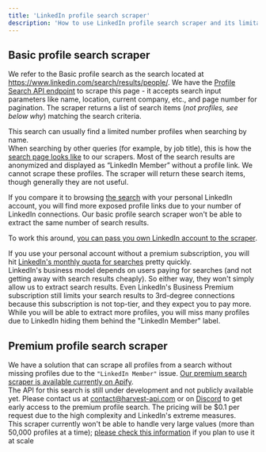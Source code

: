 ```yaml
---
title: 'LinkedIn profile search scraper'
description: 'How to use LinkedIn profile search scraper and its limitations'
---
```


## Basic profile search scraper

We refer to the Basic profile search as the search located at https://www.linkedin.com/search/results/people/.
We have the [Profile Search API endpoint](/linkedin-api-reference/profile/search) to scrape this page - it accepts search input parameters like name, location, current company, etc., and
page number for pagination. The scraper returns a list of search items (_not profiles, see below why_) matching the search criteria.

This search can usually find a limited number profiles when searching by name.  
When searching by other queries (for example, by job title), this is how the [search page looks like](/images/screenshot_2025-09-29_033012.png)
to our scrapers. Most of the search results are anonymized and displayed as “LinkedIn Member” without a profile link. We cannot scrape these profiles.
The scraper will return these search items, though generally they are not useful.

If you compare it to browsing [the search](https://www.linkedin.com/search/results/people/) with your personal LinkedIn account,
you will find more exposed profile links due to your number of LinkedIn connections.
Our basic profile search scraper won't be able to extract the same number of search results.

To work this around, [you can pass you own LinkedIn account to the scraper](/guides/custom-accounts).

If you use your personal account without a premium subscription, you will hit [LinkedIn's monthly quota
for searches](https://www.linkedin.com/help/linkedin/answer/a524372/monthly-people-search-usage) pretty quickly.  
LinkedIn's business model depends on users paying for searches (and not getting away with search results cheaply).
So either way, they won't simply allow us to extract search results.
Even LinkedIn's Business Premium subscription still limits your search results to 3rd-degree connections
because this subscription is not top-tier, and they expect you to pay more. While you will be able to extract more profiles,
you will miss many profiles due to LinkedIn hiding them behind the "LinkedIn Member" label.

## Premium profile search scraper

We have a solution that can scrape all profiles from a search without missing profiles due to the `"LinkedIn Member"` issue.
[Our premium search scraper is available currently on Apify](https://apify.com/harvestapi/linkedin-profile-search).  
The API for this search is still under development and not publicly available yet. Please contact us at contact@harvest-api.com
or on [Discord](https://discord.gg/TGA9k9u2gE) to get early access to the premium profile search.
The pricing will be $0.1 per request due to the high complexity and LinkedIn's extreme measures.  
This scraper currently won't be able to handle very large values (more than 50,000 profiles at a time);
[please check this information](https://apify.com/harvestapi/linkedin-profile-search#large-scale-scraping-and-rate-limits)
if you plan to use it at scale
